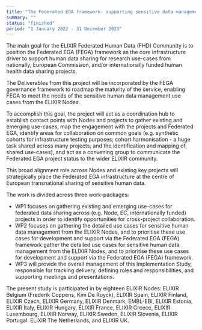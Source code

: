 ```yaml
---
title: "The Federated EGA framework: supporting sensitive data management across the ELIXIR Nodes"
summary: ""
status: "finished"
period: "1 January 2022 - 31 December 2023"
---
```


The main goal for the ELIXIR Federated Human Data (FHD) Community is to position the Federated EGA (FEGA) framework as the core infrastructure driver to support human data sharing for research use-cases from nationally, European Commission, and/or internationally funded human health data sharing projects.

The Deliverables from this project will be incorporated by the FEGA governance framework to roadmap the maturity of the service, enabling FEGA to meet the needs of the sensitive human data management use cases from the ELIXIR Nodes.

To accomplish this goal, the project will act as a coordination hub to establish contact points with Nodes and projects to gather existing and emerging use-cases, map the engagement with the projects and Federated EGA, identify areas for collaboration on common goals (e.g. synthetic cohorts for infrastructure testing purposes; cohort harmonisation -  a huge task shared across many projects; and the identification and mapping of, shared use-cases), and act as a convening group to communicate the Federated EGA project status to the wider ELIXIR community.

This broad alignment role across Nodes and existing key projects will strategically place the Federated EGA infrastructure at the centre of European transnational sharing of sensitive human data.

The work is divided across three work-packages:

- WP1 focuses on gathering existing and emerging use-cases for federated data sharing across (e.g. Node, EC, internationally funded) projects in order to identify opportunities for cross-project collaboration.
- WP2 focuses on gathering the detailed use cases for sensitive human data management from the ELIXIR Nodes, and to prioritise these use cases for development and support via the Federated EGA (FEGA) framework.gather the detailed use cases for sensitive human data management from the ELIXIR Nodes, and to prioritise these use cases for development and support via the Federated EGA (FEGA) framework.
- WP3 will provide the overall management of this Implementation Study, responsible for tracking delivery, defining roles and responsibilities, and supporting meetings and presentations.

The present study is participated in by eighteen ELIXIR Nodes: ELIXIR Belgium (Frederik Coppens, Kim De Ruyck), ELIXIR Spain, ELIXIR Finland, ELIXIR Czech, ELIXIR Germany, ELIXIR Denmark, EMBL-EBI, ELIXIR Estonia, ELIXIR Italy, ELIXIR Hungary, ELIXIR France, ELIXIR Greece, ELIXIR Luxembourg, ELIXIR Norway, ELIXIR Sweden, ELIXIR Slovenia, ELIXIR Portugal. ELIXIR The Netherlands, and ELIXIR UK.
